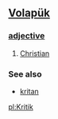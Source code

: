 == [[Volapük]] == 
=== [[adjective]] === 
# [[Christian]]

=== See also ===
*[[kritan]]

[[pl:Kritik]]